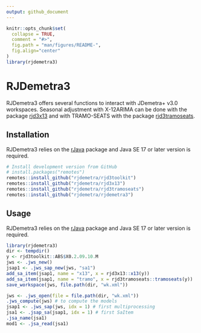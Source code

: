 ```yaml
---
output: github_document
---
```


<!-- README.md is generated from README.Rmd. Please edit that file -->

```r
knitr::opts_chunk$set(
  collapse = TRUE,
  comment = "#>",
  fig.path = "man/figures/README-",
  fig.align="center"
)
library(rjdemetra3)
```

# RJDemetra3


RJDemetra3 offers several functions to interact with JDemetra+ v3.0 workspaces.
Seasonal adjustment with X-12ARIMA can be done with the package [rjd3x13](https://github.com/rjdemetra/rjd3x13) and with TRAMO-SEATS with the package [rjd3tramoseats](https://github.com/rjdemetra/rjd3tramoseats).

## Installation

RJDemetra3 relies on the [rJava](https://CRAN.R-project.org/package=rJava) package and Java SE 17 or later version is required.


```r
# Install development version from GitHub
# install.packages("remotes")
remotes::install_github("rjdemetra/rjd3toolkit")
remotes::install_github("rjdemetra/rjd3x13")
remotes::install_github("rjdemetra/rjd3tramoseats")
remotes::install_github("rjdemetra/rjdemetra3")
```

## Usage

RJDemetra3 relies on the [rJava](https://CRAN.R-project.org/package=rJava) package and Java SE 17 or later version is required.


```r
library(rjdemetra3)
dir <- tempdir()
y <- rjd3toolkit::ABS$X0.2.09.10.M
jws <- .jws_new()
jsap1 <- .jws_sap_new(jws, "sa1")
add_sa_item(jsap1, name = "x13", x = rjd3x13::x13(y))
add_sa_item(jsap1, name = "tramo", x = rjd3tramoseats::tramoseats(y))
save_workspace(jws, file.path(dir, "wk.xml"))

jws <- .jws_open(file = file.path(dir, "wk.xml"))
.jws_compute(jws) # to compute the models
jsap1 <- .jws_sap(jws, idx = 1) # first multiprocessing
jsa1 <- .jsap_sa(jsap1, idx = 1) # first SaItem
.jsa_name(jsa1)
mod1 <- .jsa_read(jsa1)
```
